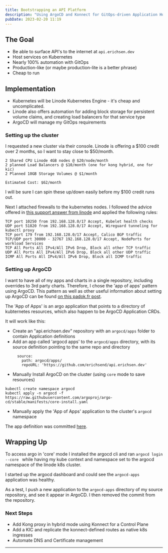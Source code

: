 ```yaml
---
title: Bootstrapping an API Platform
description: "Using ArgoCD and Konnect for GitOps-driven Application Hosting Platform"
pubDate: 2023-02-20 11:19
---
```


## The Goal

- Be able to surface API's to the internet at `api.erichsen.dev`
- Host services on Kubernetes
- Nearly 100% automation with GitOps
- Production-like (or maybe production-lite is a better phrase)
- Cheap to run

## Implementation

- Kubernetes will be Linode Kubernetes Engine - it's cheap and uncomplicated.
- Linode also offers automation for adding block storage for persistent volume claims, and creating load balancers for that service type
- ArgoCD will manage my GitOps requirements

### Setting up the cluster

I requested a new cluster via their console. Linode is offering a $100 credit over 2 months, so I want to stay close to $50/month.

```
2 Shared CPU Linode 4GB nodes @ $20/node/month
2 planned Load Balancers @ $10/month (one for kong hybrid, one for kic)
2 Planned 10GB Storage Volumes @ $1/month

Estimated Cost: $62/month
```

I will be sure I can spin these up/down easily before my $100 credit runs out.

Next I attached firewalls to the kubernetes nodes. I followed the advice offered in [this support answer from linode](https://www.linode.com/community/questions/19155/securing-k8s-cluster) and applied the following rules:

```
TCP port 10250 from 192.168.128.0/17 Accept, Kubelet health checks
UDP port 51820 from 192.168.128.0/17 Accept, Wireguard tunneling for kubectl proxy
TCP port 179 from 192.168.128.0/17 Accept, Calico BGP traffic
TCP/UDP port 30000 - 32767 192.168.128.0/17 Accept, NodePorts for workload Services
TCP All Ports All IPv4/All IPv6 Drop, Block all other TCP traffic
UDP All Ports All IPv4/All IPv6 Drop, Block all other UDP traffic
ICMP All Ports All IPv4/All IPv6 Drop, Block all ICMP traffic
```

### Setting up ArgoCD

I want to have all of my apps and charts in a single repository, including overrides to 3rd party charts. Therefore, I chose the 'app of apps' pattern using ArgoCD. This pattern as well as other useful information about setting up ArgoCD can be found [on this padok.fr post](https://www.padok.fr/en/blog/kubernetes-cluster-gitops).

The 'App of Apps' is an argo application that points to a directory of kubternetes resources, which also happen to be ArgoCD Application CRDs.

It will work like this:
- Create an "api.erichsen.dev" repository with an `argocd/apps` folder to contain Application definitions
- Add an app called 'argocd apps' to the `argocd/apps` directory, with its source definition pointing to the same repo and directory
  ```
    source:
      path: argocd/apps/
      repoURL: 'https://github.com/erichsend/api.erichsen.dev'
  ```
- Manually Install ArgoCD on the cluster (using `core` mode to save resources)
```
kubectl create namespace argocd
kubectl apply -n argocd -f https://raw.githubusercontent.com/argoproj/argo-cd/stable/manifests/core-install.yaml
```

- Manually apply the 'App of Apps' application to the cluster's `argocd` namespace

The app definition was committed [here](https://github.com/erichsend/api.erichsen.dev/commit/9b58be2d7218bf65263d687adbffb8ad1acefa14).

## Wrapping Up

To access argo in 'core' mode I installed the argocd cli and ran `argocd login --core ` while having my kube context and namespace set to the argocd namespace of the linode k8s cluster.

I started up the argocd dashboard and could see the `argocd-apps` application was healthy.

As a test, I push a new application to the `argocd-apps` directory of my source repository, and see it appear in ArgoCD. I then removed the commit from the repository.

### Next Steps
- Add Kong proxy in hybrid mode using Konnect for a Control Plane
- Add a KIC and replicate the konnect-defined routes as native k8s ingresses
- Automate DNS and Certificate management

---

